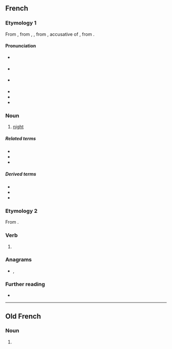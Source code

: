 ==French==

===Etymology 1===
From {{inh|fr|frm|nuyt}}, from {{inh|fr|fro|noit}}, {{m|fro|nuit}}, from {{inh|fr|la|noctem}}, accusative of {{m|la|nox}}, from {{inh|fr|ine-pro|*nókʷts}}.

====Pronunciation====
* {{a|France}} {{fr-IPA}}
* {{a|Belgium}} {{fr-IPA|nouit}}
* {{a|Québec, popular}} {{fr-IPA|nuite}}
* {{audio|Fr-nuit.ogg|audio (une nuit)|lang=fr}}
* {{homophones|nui|nuis|nuits|lang=fr}}
* {{rhymes|ɥi|lang=fr}}

===Noun===
{{fr-noun|f}}

# [[night]]

=====Related terms=====
* {{l|fr|minuit}}
* {{l|fr|nuitamment}}
* {{l|fr|nuitée}}

=====Derived terms=====
* {{l|fr|chemise de nuit}}
* {{l|fr|la nuit porte conseil}}
* {{l|fr|table de nuit}}

===Etymology 2===
From {{m|fr|nuire}}.

===Verb===
{{fr-verb-form}}

# {{inflection of|nuire||3|s|pres|indc|lang=fr}}

===Anagrams===
* {{l|fr|unit}}, {{l|fr|unît}}

===Further reading===
* {{R:TLFi}}

----

==Old French==

===Noun===
{{fro-noun|f}}

# {{alternative form of|noit|lang=fro}}